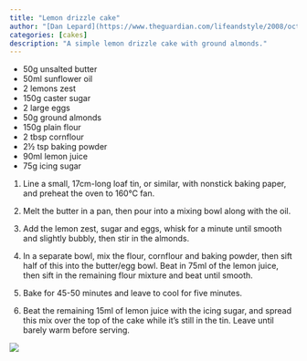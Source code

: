 ```yaml
---
title: "Lemon drizzle cake"
author: "[Dan Lepard](https://www.theguardian.com/lifeandstyle/2008/oct/11/lemon-drizzle-cake)"
categories: [cakes]
description: "A simple lemon drizzle cake with ground almonds."
---
```


* 50g unsalted butter 
* 50ml sunflower oil
* 2 lemons zest
* 150g caster sugar
* 2 large eggs
* 50g ground almonds
* 150g plain flour
* 2 tbsp cornflour
* 2½ tsp baking powder
* 90ml lemon juice
* 75g icing sugar

1. Line a small, 17cm-long loaf tin, or similar, with nonstick baking paper, and preheat the oven to 160°C fan.

1. Melt the butter in a pan, then pour into a mixing bowl along with the oil.

1. Add the lemon zest, sugar and eggs, whisk for a minute until smooth and slightly bubbly, then stir in the almonds.

1. In a separate bowl, mix the flour, cornflour and baking powder, then sift half of this into the butter/egg bowl. Beat in 75ml of the lemon juice, then sift in the remaining flour mixture and beat until smooth.

1. Bake for 45-50 minutes and leave to cool for five minutes.

1. Beat the remaining 15ml of lemon juice with the icing sugar, and spread this mix over the top of the cake while it's still in the tin. Leave until barely warm before serving.


![](lemon-loaf.png)